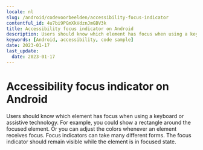 ```yaml
---
locale: nl
slug: /android/codevoorbeelden/accessibility-focus-indicator
contentful_id: 4u7bi9PGmXkVdznJmGBV3k
title: Accessibility focus indicator on Android
description: Users should know which element has focus when using a keyboard or assistive technology.
keywords: [Android, accessibility, code sample]
date: 2023-01-17
last_update:
  date: 2023-01-17
---
```


# Accessibility focus indicator on Android

Users should know which element has focus when using a keyboard or assistive technology. For example, you could show a rectangle around the focused element. Or you can adjust the colors whenever an element receives focus. Focus indicators can take many different forms. The focus indicator should remain visible while the element is in focused state.

<CodeSample id="accessibility-focus-indicator" platform="android" locale="nl"/>
